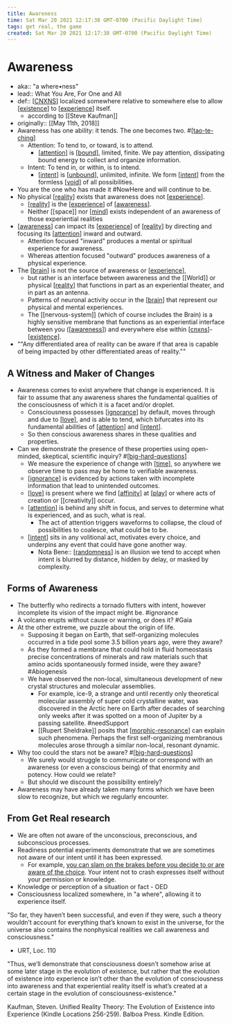 ```yaml
---
title: Awareness
time: Sat Mar 20 2021 12:17:38 GMT-0700 (Pacific Daylight Time)
tags: get real, the game
created: Sat Mar 20 2021 12:17:38 GMT-0700 (Pacific Daylight Time)
---
```


# Awareness

- aka:: "a where•ness"
- lead:: What You Are, For One and All
- def:: [[CNXNS]] localized somewhere relative to somewhere else to allow [[existence]] to [[experience]] itself.
  - according to [[Steve Kaufman]]
- originally:: [[May 11th, 2018]]
- Awareness has one ability: it tends. The one becomes two. #[[tao-te-ching]]
  - Attention: To tend to, or toward, is to attend.
    - [[attention]] is [[bound]], limited, finite. We pay attention, dissipating bound energy to collect and organize information.
  - Intent: To tend in, or within, is to intend.
    - [[intent]] is [[unbound]], unlimited, infinite. We form [[intent]] from the formless [[void]] of all possibilities.
- You are the one who has made it #NowHere and will continue to be.
- No physical [[reality]] exists that awareness does not [[experience]].
  - [[reality]] is the [[experience]] of [[awareness]].
  - Neither [[space]] nor [[mind]] exists independent of an awareness of those experiential realities
- [[awareness]] can impact its [[experience]] of [[reality]] by directing and focusing its [[attention]] inward and outward.
  - Attention focused "inward" produces a mental or spiritual experience for awareness.
  - Whereas attention focused "outward" produces awareness of a physical experience.
- The [[brain]] is not the source of awareness or [[experience]],
  - but rather is an interface between awareness and the [[World]] or physical [[reality]] that functions in part as an experiential theater, and in part as an antenna.
  - Patterns of neuronal activity occur in the [[brain]] that represent our physical and mental experiences.
  - The [[nervous-system]] (which of course includes the Brain) is a highly sensitive membrane that functions as an experiential interface between you ([[awareness]]) and everywhere else within [[cnxns]]-[[existence]].
- ""Any differentiated area of reality can be aware if that area is capable of being impacted by other differentiated areas of reality.""

## A Witness and Maker of Changes

- Awareness comes to exist anywhere that change is experienced. It is fair to assume that any awareness shares the fundamental qualities of the consciousness of which it is a facet and/or droplet.
  - Consciousness possesses [[ignorance]] by default, moves through and due to [[love]], and is able to tend, which bifurcates into its fundamental abilities of [[attention]] and [[intent]].
  - So then conscious awareness shares in these qualities and properties.
- Can we demonstrate the presence of these properties using open-minded, skeptical, scientific inquiry? #[[big-hard-questions]]
  - We measure the experience of change with [[time]], so anywhere we observe time to pass may be home to verifiable awareness.
  - [[ignorance]] is evidenced by actions taken with incomplete information that lead to unintended outcomes.
  - [[love]] is present where we find [[affinity]] at [[play]] or where acts of creation or [[creativity]] occur.
  - [[attention]] is behind any shift in focus, and serves to determine what is experienced, and as such, what is real.
    - The act of attention triggers waveforms to collapse, the cloud of possibilities to coalesce, what could be to be.
  - [[intent]] sits in any volitional act, motivates every choice, and underpins any event that could have gone another way.
    - Nota Bene:: [[randomness]] is an illusion we tend to accept when intent is blurred by distance, hidden by delay, or masked by complexity.

## Forms of Awareness

- The butterfly who redirects a tornado flutters with intent, however incomplete its vision of the impact might be. #ignorance
- A volcano erupts without cause or warning, or does it? #Gaia
- At the other extreme, we puzzle about the origin of life.
  - Supposing it began on Earth, that self-organizing molecules occurred in a tide pool some 3.5 billion years ago, were they aware?
  - As they formed a membrane that could hold in fluid homeostasis precise concentrations of minerals and raw materials such that amino acids spontaneously formed inside, were they aware? #Abiogenesis
  - We have observed the non-local, simultaneous development of new crystal structures and molecular assemblies.
    - For example, ice-9, a strange and until recently only theoretical molecular assembly of super cold crystalline water, was discovered in the Arctic here on Earth after decades of searching only weeks after it was spotted on a moon of Jupiter by a passing satellite. #needSupport
    - [[Rupert Sheldrake]] posits that [[morphic-resonance]] can explain such phenomena. Perhaps the first self-organizing membranous molecules arose through a similar non-local, resonant dynamic.
- Why too could the stars not be aware? #[[big-hard-questions]]
  - We surely would struggle to communicate or correspond with an awareness (or even a conscious being) of that enormity and potency. How could we relate?
  - But should we discount the possibility entirely?
- Awareness may have already taken many forms which we have been slow to recognize, but which we regularly encounter.

## From Get Real research

- We are often not aware of the unconscious, preconscious, and subconscious processes.
- Readiness potential experiments demonstrate that we are sometimes not aware of our intent until it has been expressed.
  - For example, [you can slam on the brakes before you decide to or are aware of the choice](https://www.psychologytoday.com/us/blog/the-new-science-consciousness/201702/are-some-scientists-serious-about-denying-free-will). Your intent not to crash expresses itself without your permission or knowledge.
- Knowledge or perception of a situation or fact - OED
- Consciousness localized somewhere, in "a where", allowing it to experience itself.

"So far, they haven’t been successful, and even if they were, such a theory wouldn’t account for everything that’s known to exist in the universe, for the universe also contains the nonphysical realities we call awareness and consciousness."

- URT, Loc. 110

"Thus, we’ll demonstrate that consciousness doesn’t somehow arise at some later stage in the evolution of existence, but rather that the evolution of existence into experience isn’t other than the evolution of consciousness into awareness and that experiential reality itself is what’s created at a certain stage in the evolution of consciousness-existence."

Kaufman, Steven. Unified Reality Theory: The Evolution of Existence into Experience (Kindle Locations 256-259). Balboa Press. Kindle Edition.

[//begin]: # "Autogenerated link references for markdown compatibility"
[existence]: existence "Existence"
[experience]: experience "experience"
[tao-te-ching]: ../remember/tao-te-ching "Tao Te Ching"
[attention]: attention "Attention"
[bound]: bound "bound"
[intent]: intent "Intent"
[unbound]: unbound "unbound"
[intent]: intent "Intent"
[void]: void "void"
[reality]: reality "Reality"
[experience]: experience "experience"
[reality]: reality "Reality"
[experience]: experience "experience"
[awareness]: awareness "Awareness"
[mind]: mind "Mind"
[awareness]: awareness "Awareness"
[experience]: experience "experience"
[reality]: reality "Reality"
[attention]: attention "Attention"
[brain]: brain "Brain"
[experience]: experience "experience"
[reality]: reality "Reality"
[brain]: brain "Brain"
[awareness]: awareness "Awareness"
[cnxns]: cnxns "CNXNS"
[existence]: existence "Existence"
[ignorance]: ignorance "Ignorance"
[love]: love "Love"
[attention]: attention "Attention"
[intent]: intent "Intent"
[big-hard-questions]: big-hard-questions "Big hard questions"
[time]: time "On Time"
[ignorance]: ignorance "Ignorance"
[love]: love "Love"
[affinity]: affinity "Affinity"
[play]: play "Play"
[attention]: attention "Attention"
[intent]: intent "Intent"
[randomness]: randomness "Randomness"
[morphic-resonance]: morphic-resonance "Morphic Resonance"
[big-hard-questions]: big-hard-questions "Big hard questions"
[//end]: # "Autogenerated link references"
